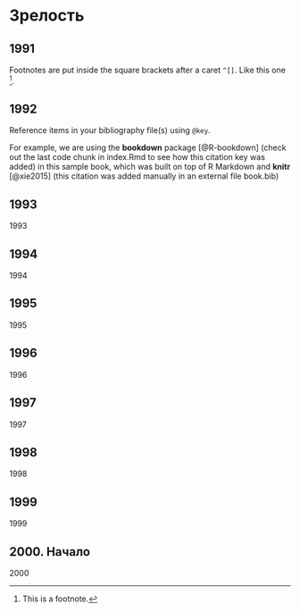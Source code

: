 # Зрелость {#citations}  

## 1991

Footnotes are put inside the square brackets after a caret `^[]`. Like this one ^[This is a footnote.]. 

## 1992

Reference items in your bibliography file(s) using `@key`.

For example, we are using the **bookdown** package [@R-bookdown] (check out the last code chunk in index.Rmd to see how this citation key was added) in this sample book, which was built on top of R Markdown and **knitr** [@xie2015] (this citation was added manually in an external file book.bib)

## 1993

1993

## 1994

1994

## 1995

1995

## 1996

1996

## 1997

1997

## 1998

1998

## 1999

1999

## 2000. Начало

2000
